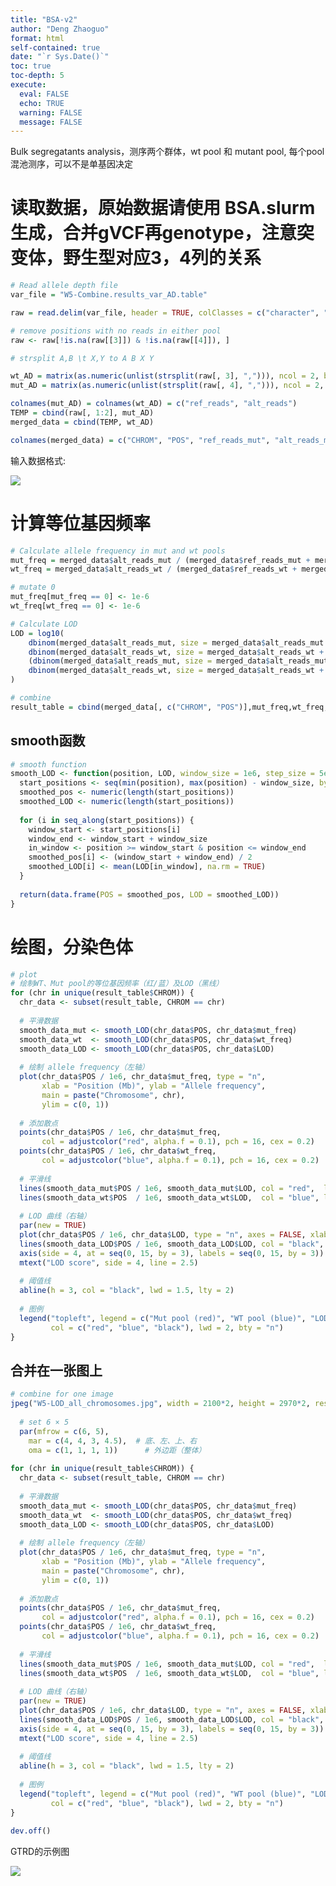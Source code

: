 ```yaml
---
title: "BSA-v2"
author: "Deng Zhaoguo"
format: html
self-contained: true
date: "`r Sys.Date()`"
toc: true       
toc-depth: 5
execute:
  eval: FALSE
  echo: TRUE
  warning: FALSE
  message: FALSE
---
```


Bulk segregatants analysis，测序两个群体，wt pool 和 mutant pool, 每个pool混池测序，可以不是单基因决定

# 读取数据，原始数据请使用 BSA.slurm生成，合并gVCF再genotype，注意突变体，野生型对应3，4列的关系

```r
# Read allele depth file
var_file = "W5-Combine.results_var_AD.table"

raw = read.delim(var_file, header = TRUE, colClasses = c("character", "numeric", "character","character"))

# remove positions with no reads in either pool
raw <- raw[!is.na(raw[[3]]) & !is.na(raw[[4]]), ]

# strsplit A,B \t X,Y to A B X Y

wt_AD = matrix(as.numeric(unlist(strsplit(raw[, 3], ","))), ncol = 2, byrow = TRUE)
mut_AD = matrix(as.numeric(unlist(strsplit(raw[, 4], ","))), ncol = 2, byrow = TRUE)

colnames(mut_AD) = colnames(wt_AD) = c("ref_reads", "alt_reads")
TEMP = cbind(raw[, 1:2], mut_AD)
merged_data = cbind(TEMP, wt_AD)

colnames(merged_data) = c("CHROM", "POS", "ref_reads_mut", "alt_reads_mut","ref_reads_wt", "alt_reads_wt")
```

输入数据格式:

![](images/BSA%20example.jpg)

# 计算等位基因频率

```r
# Calculate allele frequency in mut and wt pools
mut_freq = merged_data$alt_reads_mut / (merged_data$ref_reads_mut + merged_data$alt_reads_mut)
wt_freq = merged_data$alt_reads_wt / (merged_data$ref_reads_wt + merged_data$alt_reads_wt)

# mutate 0
mut_freq[mut_freq == 0] <- 1e-6
wt_freq[wt_freq == 0] <- 1e-6

# Calculate LOD
LOD = log10(
    dbinom(merged_data$alt_reads_mut, size = merged_data$alt_reads_mut + merged_data$ref_reads_mut, prob = mut_freq) *
    dbinom(merged_data$alt_reads_wt, size = merged_data$alt_reads_wt + merged_data$ref_reads_wt, prob = wt_freq) /
    (dbinom(merged_data$alt_reads_mut, size = merged_data$alt_reads_mut + merged_data$ref_reads_mut, prob = (mut_freq + wt_freq) / 2) *
    dbinom(merged_data$alt_reads_wt, size = merged_data$alt_reads_wt + merged_data$ref_reads_wt, prob = (mut_freq + wt_freq) / 2))
)

# combine
result_table = cbind(merged_data[, c("CHROM", "POS")],mut_freq,wt_freq, LOD)
```

## smooth函数

```r
# smooth function
smooth_LOD <- function(position, LOD, window_size = 1e6, step_size = 5e5) {
  start_positions <- seq(min(position), max(position) - window_size, by = step_size)
  smoothed_pos <- numeric(length(start_positions))
  smoothed_LOD <- numeric(length(start_positions))
  
  for (i in seq_along(start_positions)) {
    window_start <- start_positions[i]
    window_end <- window_start + window_size
    in_window <- position >= window_start & position <= window_end
    smoothed_pos[i] <- (window_start + window_end) / 2
    smoothed_LOD[i] <- mean(LOD[in_window], na.rm = TRUE)
  }
  
  return(data.frame(POS = smoothed_pos, LOD = smoothed_LOD))
}
```

# 绘图，分染色体

```r
# plot
# 绘制WT、Mut pool的等位基因频率（红/蓝）及LOD（黑线）
for (chr in unique(result_table$CHROM)) {
  chr_data <- subset(result_table, CHROM == chr)
  
  # 平滑数据
  smooth_data_mut <- smooth_LOD(chr_data$POS, chr_data$mut_freq)
  smooth_data_wt  <- smooth_LOD(chr_data$POS, chr_data$wt_freq)
  smooth_data_LOD <- smooth_LOD(chr_data$POS, chr_data$LOD)
  
  # 绘制 allele frequency（左轴）
  plot(chr_data$POS / 1e6, chr_data$mut_freq, type = "n",
       xlab = "Position (Mb)", ylab = "Allele frequency",
       main = paste("Chromosome", chr),
       ylim = c(0, 1))
  
  # 添加散点
  points(chr_data$POS / 1e6, chr_data$mut_freq, 
       col = adjustcolor("red", alpha.f = 0.1), pch = 16, cex = 0.2)
  points(chr_data$POS / 1e6, chr_data$wt_freq,  
       col = adjustcolor("blue", alpha.f = 0.1), pch = 16, cex = 0.2)
  
  # 平滑线
  lines(smooth_data_mut$POS / 1e6, smooth_data_mut$LOD, col = "red",  lwd = 2)
  lines(smooth_data_wt$POS  / 1e6, smooth_data_wt$LOD,  col = "blue", lwd = 2)
  
  # LOD 曲线（右轴）
  par(new = TRUE)
  plot(chr_data$POS / 1e6, chr_data$LOD, type = "n", axes = FALSE, xlab = "", ylab = "", ylim = c(-2, 15))
  lines(smooth_data_LOD$POS / 1e6, smooth_data_LOD$LOD, col = "black", lwd = 2)
  axis(side = 4, at = seq(0, 15, by = 3), labels = seq(0, 15, by = 3))
  mtext("LOD score", side = 4, line = 2.5)
  
  # 阈值线
  abline(h = 3, col = "black", lwd = 1.5, lty = 2)
  
  # 图例
  legend("topleft", legend = c("Mut pool (red)", "WT pool (blue)", "LOD (black)"),
         col = c("red", "blue", "black"), lwd = 2, bty = "n")
}

```

## 合并在一张图上

```r
# combine for one image
jpeg("W5-LOD_all_chromosomes.jpg", width = 2100*2, height = 2970*2, res = 300)  # A4, 300 dpi
  
  # set 6 × 5
  par(mfrow = c(6, 5),
    mar = c(4, 4, 3, 4.5),  # 底、左、上、右
    oma = c(1, 1, 1, 1))      # 外边距（整体）
  
for (chr in unique(result_table$CHROM)) {
  chr_data <- subset(result_table, CHROM == chr)
  
  # 平滑数据
  smooth_data_mut <- smooth_LOD(chr_data$POS, chr_data$mut_freq)
  smooth_data_wt  <- smooth_LOD(chr_data$POS, chr_data$wt_freq)
  smooth_data_LOD <- smooth_LOD(chr_data$POS, chr_data$LOD)
  
  # 绘制 allele frequency（左轴）
  plot(chr_data$POS / 1e6, chr_data$mut_freq, type = "n",
       xlab = "Position (Mb)", ylab = "Allele frequency",
       main = paste("Chromosome", chr),
       ylim = c(0, 1))
  
  # 添加散点
  points(chr_data$POS / 1e6, chr_data$mut_freq, 
       col = adjustcolor("red", alpha.f = 0.1), pch = 16, cex = 0.2)
  points(chr_data$POS / 1e6, chr_data$wt_freq,  
       col = adjustcolor("blue", alpha.f = 0.1), pch = 16, cex = 0.2)
  
  # 平滑线
  lines(smooth_data_mut$POS / 1e6, smooth_data_mut$LOD, col = "red",  lwd = 2)
  lines(smooth_data_wt$POS  / 1e6, smooth_data_wt$LOD,  col = "blue", lwd = 2)
  
  # LOD 曲线（右轴）
  par(new = TRUE)
  plot(chr_data$POS / 1e6, chr_data$LOD, type = "n", axes = FALSE, xlab = "", ylab = "", ylim = c(-2, 15))
  lines(smooth_data_LOD$POS / 1e6, smooth_data_LOD$LOD, col = "black", lwd = 2)
  axis(side = 4, at = seq(0, 15, by = 3), labels = seq(0, 15, by = 3))
  mtext("LOD score", side = 4, line = 2.5)
  
  # 阈值线
  abline(h = 3, col = "black", lwd = 1.5, lty = 2)
  
  # 图例
  legend("topleft", legend = c("Mut pool (red)", "WT pool (blue)", "LOD (black)"),
         col = c("red", "blue", "black"), lwd = 2, bty = "n")
}
  
dev.off()

```

GTRD的示例图

![](gtrD-LOD_all_chromosomes.jpg)
